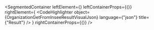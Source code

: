 
<SegmentedContainer
  leftElement={<OrganizationGetFromInseeResultDesc />}
  leftContainerProps={{}}
  rightElement={
    <CodeHighlighter
      object={OrganizationGetFromInseeResultVisualJson}
      language={"json"}
      title={"Result"}
    />
  }
  rightContainerProps={{}}
/>
